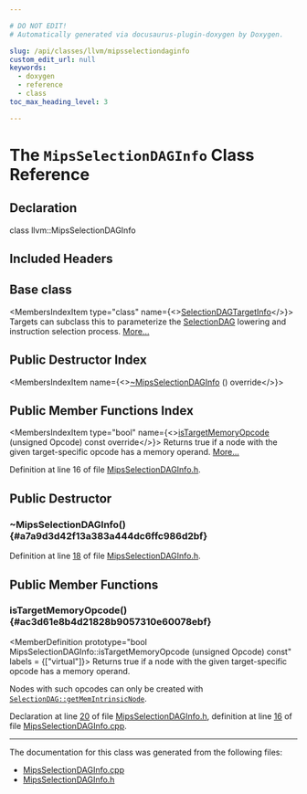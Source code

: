 ```yaml
---

# DO NOT EDIT!
# Automatically generated via docusaurus-plugin-doxygen by Doxygen.

slug: /api/classes/llvm/mipsselectiondaginfo
custom_edit_url: null
keywords:
  - doxygen
  - reference
  - class
toc_max_heading_level: 3

---
```





# The `MipsSelectionDAGInfo` Class Reference

<DoxygenPage pluginConfig={pluginConfig}>



## Declaration

<CodeBlock>class llvm::MipsSelectionDAGInfo</CodeBlock>

## Included Headers

<IncludesList>
<IncludesListItem
  filePath="Target/Mips/MipsSelectionDAGInfo.h"
  permalink="/docs/api/files/lib/lib/target/lib/target/mips/mipsselectiondaginfo-h"
  isLocal="true" />
</IncludesList>

## Base class

<MembersIndex>

<MembersIndexItem
  type="class"
  name={<><a href="/docs/api/classes/llvm/selectiondagtargetinfo">SelectionDAGTargetInfo</a></>}>
Targets can subclass this to parameterize the <a href="/docs/api/classes/llvm/selectiondag">SelectionDAG</a> lowering and instruction selection process. <a href="/docs/api/classes/llvm/selectiondagtargetinfo/#details">More...</a>
</MembersIndexItem>

</MembersIndex>

## Public Destructor Index

<MembersIndex>

<MembersIndexItem
  name={<><a href="#a7a9d3d42f13a383a444dc6ffc986d2bf">~MipsSelectionDAGInfo</a> () override</>}>
</MembersIndexItem>

</MembersIndex>

## Public Member Functions Index

<MembersIndex>

<MembersIndexItem
  type="bool"
  name={<><a href="#ac3d61e8b4d21828b9057310e60078ebf">isTargetMemoryOpcode</a> (unsigned Opcode) const override</>}>
Returns true if a node with the given target-specific opcode has a memory operand. <a href="#ac3d61e8b4d21828b9057310e60078ebf">More...</a>
</MembersIndexItem>

</MembersIndex>


Definition at line 16 of file <a href="/docs/api/files/lib/lib/target/lib/target/mips/mipsselectiondaginfo-h">MipsSelectionDAGInfo.h</a>.

<SectionDefinition>

## Public Destructor

### ~MipsSelectionDAGInfo() {#a7a9d3d42f13a383a444dc6ffc986d2bf}

<MemberDefinition
  prototype="MipsSelectionDAGInfo::~MipsSelectionDAGInfo ()">

Definition at line <a href="/docs/api/files/lib/lib/target/lib/target/mips/mipsselectiondaginfo-h/#l00018">18</a> of file <a href="/docs/api/files/lib/lib/target/lib/target/mips/mipsselectiondaginfo-h">MipsSelectionDAGInfo.h</a>.
</MemberDefinition>

</SectionDefinition>

<SectionDefinition>

## Public Member Functions

### isTargetMemoryOpcode() {#ac3d61e8b4d21828b9057310e60078ebf}

<MemberDefinition
  prototype="bool MipsSelectionDAGInfo::isTargetMemoryOpcode (unsigned Opcode) const"
  labels = {["virtual"]}>
Returns true if a node with the given target-specific opcode has a memory operand.

Nodes with such opcodes can only be created with <code><a href="/docs/api/classes/llvm/selectiondag/#ae6cc63109335eefe2c5727d1e12fc820">SelectionDAG::getMemIntrinsicNode</a></code>.

Declaration at line <a href="/docs/api/files/lib/lib/target/lib/target/mips/mipsselectiondaginfo-h/#l00020">20</a> of file <a href="/docs/api/files/lib/lib/target/lib/target/mips/mipsselectiondaginfo-h">MipsSelectionDAGInfo.h</a>, definition at line <a href="/docs/api/files/lib/lib/target/lib/target/mips/mipsselectiondaginfo-cpp/#l00016">16</a> of file <a href="/docs/api/files/lib/lib/target/lib/target/mips/mipsselectiondaginfo-cpp">MipsSelectionDAGInfo.cpp</a>.
</MemberDefinition>

</SectionDefinition>

<hr/>

The documentation for this class was generated from the following files:

<ul>
<li><a href="/docs/api/files/lib/lib/target/lib/target/mips/mipsselectiondaginfo-cpp">MipsSelectionDAGInfo.cpp</a></li>
<li><a href="/docs/api/files/lib/lib/target/lib/target/mips/mipsselectiondaginfo-h">MipsSelectionDAGInfo.h</a></li>
</ul>

</DoxygenPage>
